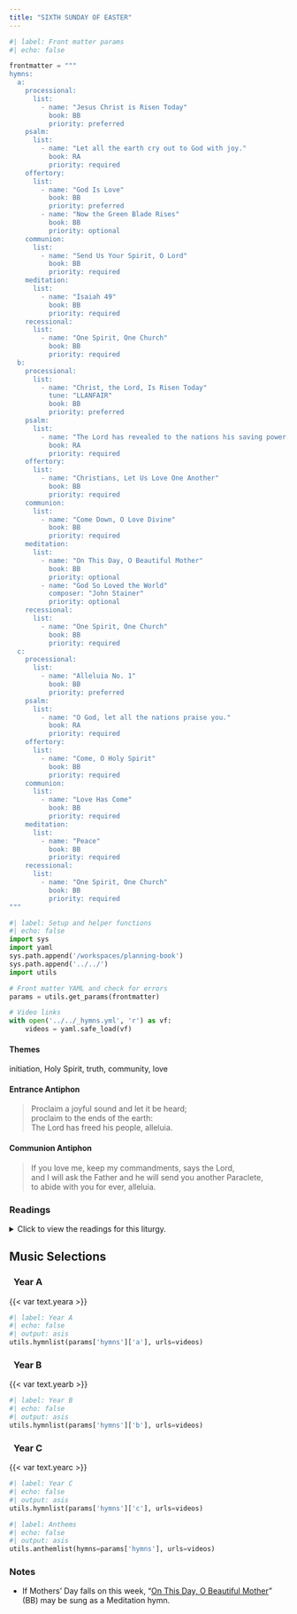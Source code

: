```yaml
---
title: "SIXTH SUNDAY OF EASTER"
---
```


```python
#| label: Front matter params
#| echo: false

frontmatter = """
hymns:
  a:
    processional:
      list:
        - name: "Jesus Christ is Risen Today"
          book: BB
          priority: preferred
    psalm:
      list:
        - name: "Let all the earth cry out to God with joy."
          book: RA
          priority: required
    offertory:
      list:
        - name: "God Is Love"
          book: BB
          priority: preferred
        - name: "Now the Green Blade Rises"
          book: BB
          priority: optional
    communion:
      list:
        - name: "Send Us Your Spirit, O Lord"
          book: BB
          priority: required
    meditation:
      list:
        - name: "Isaiah 49"
          book: BB
          priority: required
    recessional:
      list:
        - name: "One Spirit, One Church"
          book: BB
          priority: required
  b:
    processional:
      list:
        - name: "Christ, the Lord, Is Risen Today"
          tune: "LLANFAIR"
          book: BB
          priority: preferred
    psalm:
      list:
        - name: "The Lord has revealed to the nations his saving power."
          book: RA
          priority: required
    offertory:
      list:
        - name: "Christians, Let Us Love One Another"
          book: BB
          priority: required
    communion:
      list:
        - name: "Come Down, O Love Divine"
          book: BB
          priority: required
    meditation:
      list:
        - name: "On This Day, O Beautiful Mother"
          book: BB
          priority: optional
        - name: "God So Loved the World"
          composer: "John Stainer"
          priority: optional
    recessional:
      list:
        - name: "One Spirit, One Church"
          book: BB
          priority: required
  c:
    processional:
      list:
        - name: "Alleluia No. 1"
          book: BB
          priority: preferred
    psalm:
      list:
        - name: "O God, let all the nations praise you."
          book: RA
          priority: required
    offertory:
      list:
        - name: "Come, O Holy Spirit"
          book: BB
          priority: required
    communion:
      list:
        - name: "Love Has Come"
          book: BB
          priority: required
    meditation:
      list:
        - name: "Peace"
          book: BB
          priority: required
    recessional:
      list:
        - name: "One Spirit, One Church"
          book: BB
          priority: required
"""
```

```python
#| label: Setup and helper functions
#| echo: false
import sys
import yaml
sys.path.append('/workspaces/planning-book')
sys.path.append('../../')
import utils

# Front matter YAML and check for errors
params = utils.get_params(frontmatter)

# Video links
with open('../../_hymns.yml', 'r') as vf:
    videos = yaml.safe_load(vf)
```

:::  {.red}
#### **Themes**
:::

initiation, Holy Spirit, truth, community, love

:::  {.red}
#### **Entrance Antiphon**
:::

> Proclaim a joyful sound and let it be heard;  
> proclaim to the ends of the earth:  
> The Lord has freed his people, alleluia.

:::  {.red}
#### **Communion Antiphon**
:::

> If you love me, keep my commandments, says the Lord,  
> and I will ask the Father and he will send you another Paraclete,  
> to abide with you for ever, alleluia.

:::: {.content-visible when-format="html"}
::: {.red}
### Readings
:::

<details>
  <summary>Click to view the readings for this liturgy.</summary>

::: {.titlered}
### &nbsp; Year A
:::

::: {.red}
#### First Reading [Acts 8:5-8, 14-17]{style="float:right" .small}
:::

Philip went down to the city of Samaria  
and proclaimed the Christ to them.  
With one accord, the crowds paid attention to what was said by Philip  
when they heard it and saw the signs he was doing.  
For unclean spirits, crying out in a loud voice,  
came out of many possessed people,  
and many paralyzed or crippled people were cured.  
There was great joy in that city.  

Now when the apostles in Jerusalem  
heard that Samaria had accepted the word of God,  
they sent them Peter and John,  
who went down and prayed for them,  
that they might receive the Holy Spirit,  
for it had not yet fallen upon any of them;  
they had only been baptized in the name of the Lord Jesus.  
Then they laid hands on them  
and they received the Holy Spirit.  

***

::: {.red}
#### Responsorial Psalm [Psalm 66:1-3, 4-5, 6-7, 16, 20]{style="float:right" .small}
:::

**[℟.]{.red}** **Let all the earth cry out to God with joy.**  
[Or:]{.red}  
**[℟.]{.red}** **Alleluia.**  

Shout joyfully to God, all the earth,  
sing praise to the glory of his name;  
proclaim his glorious praise.  
Say to God, “How tremendous are your deeds!” **[℟.]{.red}**  

“Let all on earth worship and sing praise to you,  
sing praise to your name!”  
Come and see the works of God,  
his tremendous deeds among the children of Adam. **[℟.]{.red}**  

He has changed the sea into dry land;  
through the river they passed on foot;  
therefore let us rejoice in him.  
He rules by his might forever. **[℟.]{.red}**  

Hear now, all you who fear God, while I declare  
what he has done for me.  
Blessed be God who refused me not  
my prayer or his kindness! **[℟.]{.red}**  

***

::: {.red}
#### Second Reading [1 Peter 3:15-18]{style="float:right" .small}
:::

Beloved:  
Sanctify Christ as Lord in your hearts.  
Always be ready to give an explanation  
to anyone who asks you for a reason for your hope,  
but do it with gentleness and reverence,  
keeping your conscience clear,  
so that, when you are maligned,  
those who defame your good conduct in Christ  
may themselves be put to shame.  
For it is better to suffer for doing good,  
if that be the will of God, than for doing evil.  

For Christ also suffered for sins once,  
the righteous for the sake of the unrighteous,  
that he might lead you to God.  
Put to death in the flesh,  
he was brought to life in the Spirit.  

***

::: {.red}
#### Gospel Acclamation [John 14:23]{style="float:right" .small}
:::

**[℟.]{.red}** **Alleluia, alleluia.**  
Whoever loves me will keep my word, says the Lord,  
and my Father will love him and we will come to him. **[℟.]{.red}**

***

::: {.red}
#### Gospel [John 14:15-21]{style="float:right" .small}
:::

Jesus said to his disciples:  
“If you love me, you will keep my commandments.  
And I will ask the Father,  
and he will give you another Advocate to be with you always,  
the Spirit of truth, whom the world cannot accept,  
because it neither sees nor knows him.  
But you know him, because he remains with you,  
and will be in you.  
I will not leave you orphans; I will come to you.  
In a little while the world will no longer see me,  
but you will see me, because I live and you will live.  
On that day you will realize that I am in my Father  
and you are in me and I in you.  
Whoever has my commandments and observes them  
is the one who loves me.  
And whoever loves me will be loved by my Father,  
and I will love him and reveal myself to him.”  

::: {.centered}
{{< var symbols.cross >}} &nbsp; {{< var symbols.cross >}} &nbsp; {{< var symbols.cross >}}
:::

::: {.titlered}
### &nbsp; Year B
:::

::: {.red}
#### First Reading [Acts 10:25-26, 34-35, 44-48]{style="float:right" .small}
:::

When Peter entered, Cornelius met him  
and, falling at his feet, paid him homage.  
Peter, however, raised him up, saying,  
"Get up. I myself am also a human being."  

Then Peter proceeded to speak and said,  
"In truth, I see that God shows no partiality.  
Rather, in every nation whoever fears him and acts uprightly  
is acceptable to him."  

While Peter was still speaking these things,  
the Holy Spirit fell upon all who were listening to the word.  
The circumcised believers who had accompanied Peter  
were astounded that the gift of the Holy Spirit  
should have been poured out on the Gentiles also,  
for they could hear them speaking in tongues and glorifying God.  
Then Peter responded,  
"Can anyone withhold the water for baptizing these people,  
who have received the Holy Spirit even as we have?"  
He ordered them to be baptized in the name of Jesus Christ.  

***

::: {.red}
#### Responsorial Psalm [Psalm 98:1, 2-3, 3-4]{style="float:right" .small}
:::

**[℟.]{.red}** **The Lord has revealed to the nations his saving power.**  
[Or:]{.red}  
**[℟.]{.red}** **Alleluia.**  

Sing to the LORD a new song,  
for he has done wondrous deeds;  
His right hand has won victory for him,  
his holy arm. **[℟.]{.red}**  

The LORD has made his salvation known:  
in the sight of the nations he has revealed his justice.  
He has remembered his kindness and his faithfulness  
toward the house of Israel. **[℟.]{.red}**  

All the ends of the earth have seen  
the salvation by our God.  
Sing joyfully to the LORD, all you lands;  
break into song; sing praise. **[℟.]{.red}**  

***

::: {.red}
#### Second Reading [1 John 4:7-10]{style="float:right" .small}
:::

Beloved, let us love one another,  
because love is of God;  
everyone who loves is begotten by God and knows God.  
Whoever is without love does not know God, for God is love.  
In this way the love of God was revealed to us:  
God sent his only Son into the world  
so that we might have life through him.  
In this is love:  
not that we have loved God, but that he loved us  
and sent his Son as expiation for our sins.  

***

::: {.red}
#### Gospel Acclamation [John 14:23]{style="float:right" .small}
:::

**[℟.]{.red}** **Alleluia, alleluia.**  
Whoever loves me will keep my word, says the Lord,  
and my Father will love him and we will come to him. **[℟.]{.red}**  

***

::: {.red}
#### Gospel [John 15:9-17]{style="float:right" .small}
:::

Jesus said to his disciples:  
"As the Father loves me, so I also love you.  
Remain in my love.  
If you keep my commandments, you will remain in my love,  
just as I have kept my Father's commandments  
and remain in his love.  

"I have told you this so that my joy may be in you  
and your joy might be complete.  
This is my commandment: love one another as I love you.  
No one has greater love than this,  
to lay down one's life for one's friends.  
You are my friends if you do what I command you.  
I no longer call you slaves,  
because a slave does not know what his master is doing.  
I have called you friends,  
because I have told you everything I have heard from my Father.  
It was not you who chose me, but I who chose you  
and appointed you to go and bear fruit that will remain,  
so that whatever you ask the Father in my name he may give you.  
This I command you: love one another."  

::: {.centered}
{{< var symbols.cross >}} &nbsp; {{< var symbols.cross >}} &nbsp; {{< var symbols.cross >}}
:::

::: {.titlered}
### &nbsp; Year C
:::

::: {.red}
#### First Reading [Acts 15:1-2, 22-29]{style="float:right" .small}
:::

Some who had come down from Judea were instructing the brothers,  
“Unless you are circumcised according to the Mosaic practice,  
you cannot be saved.”  
Because there arose no little dissension and debate  
by Paul and Barnabas with them,  
it was decided that Paul, Barnabas, and some of the others  
should go up to Jerusalem to the apostles and elders  
about this question.  

The apostles and elders, in agreement with the whole church,  
decided to choose representatives  
and to send them to Antioch with Paul and Barnabas.  
The ones chosen were Judas, who was called Barsabbas,  
and Silas, leaders among the brothers.  
This is the letter delivered by them:  

“The apostles and the elders, your brothers,  
to the brothers in Antioch, Syria, and Cilicia  
of Gentile origin: greetings.  
Since we have heard that some of our number  
who went out without any mandate from us  
have upset you with their teachings  
and disturbed your peace of mind,  
we have with one accord decided to choose representatives  
and to send them to you along with our beloved Barnabas and Paul,  
who have dedicated their lives to the name of our Lord Jesus Christ.  
So we are sending Judas and Silas  
who will also convey this same message by word of mouth:  
‘It is the decision of the Holy Spirit and of us  
not to place on you any burden beyond these necessities,  
namely, to abstain from meat sacrificed to idols,  
from blood, from meats of strangled animals,  
and from unlawful marriage.  
If you keep free of these,  
you will be doing what is right. Farewell.’”  

***

::: {.red}
#### Responsorial Psalm [Psalm 67:2-3, 5, 6, 8]{style="float:right" .small}
:::

**[℟.]{.red}** **O God, let all the nations praise you!**  
[Or:]{.red}  
**[℟.]{.red}** **Alleluia.**  

May God have pity on us and bless us;  
&emsp; may he let his face shine upon us.  
So may your way be known upon earth;  
&emsp; among all nations, your salvation. **[℟.]{.red}**  

May the nations be glad and exult  
&emsp; because you rule the peoples in equity;  
&emsp; the nations on the earth you guide. **[℟.]{.red}**  

May the peoples praise you, O God;  
&emsp; may all the peoples praise you!  
May God bless us,  
&emsp; and may all the ends of the earth fear him! **[℟.]{.red}**  

***

::: {.red}
#### Second Reading [Revelation 21:10-14, 22-23]{style="float:right" .small}
:::

The angel took me in spirit to a great, high mountain  
and showed me the holy city Jerusalem  
coming down out of heaven from God.  
It gleamed with the splendor of God.  
Its radiance was like that of a precious stone,  
like jasper, clear as crystal.  
It had a massive, high wall,  
with twelve gates where twelve angels were stationed  
and on which names were inscribed,  
the names of the twelve tribes of the Israelites.  
There were three gates facing east,  
three north, three south, and three west.  
The wall of the city had twelve courses of stones as its foundation,  
on which were inscribed the twelve names  
of the twelve apostles of the Lamb.  

I saw no temple in the city  
for its temple is the Lord God almighty and the Lamb.  
The city had no need of sun or moon to shine on it,  
for the glory of God gave it light,  
and its lamp was the Lamb.  

***

::: {.red}
#### Gospel Acclamation [John 14:23]{style="float:right" .small}
:::

**[℟.]{.red}** **Alleluia, alleluia.**  
Whoever loves me will keep my word, says the Lord,  
and my Father will love him and we will come to him. **[℟.]{.red}** 

***

::: {.red}
#### Gospel [John 14:23-29]{style="float:right" .small}
:::

Jesus said to his disciples:  
“Whoever loves me will keep my word,  
and my Father will love him,  
and we will come to him and make our dwelling with him.  
Whoever does not love me does not keep my words;  
yet the word you hear is not mine  
but that of the Father who sent me.  

“I have told you this while I am with you.  
The Advocate, the Holy Spirit,  
whom the Father will send in my name,  
will teach you everything  
and remind you of all that I told you.  
Peace I leave with you; my peace I give to you.  
Not as the world gives do I give it to you.  
Do not let your hearts be troubled or afraid.  
You heard me tell you,  
‘I am going away and I will come back to you.’  
If you loved me,  
you would rejoice that I am going to the Father;  
for the Father is greater than I.  
And now I have told you this before it happens,  
so that when it happens you may believe.”  

::: {.centered}
{{< var symbols.cross >}} &nbsp; {{< var symbols.cross >}} &nbsp; {{< var symbols.cross >}}
:::

</details>
::::

::: {.red}
## Music Selections
:::

::: {.titlered}
### &nbsp; Year A
:::
{{< var text.yeara >}}

```python
#| label: Year A
#| echo: false
#| output: asis
utils.hymnlist(params['hymns']['a'], urls=videos)
```

::: {.titlered}
### &nbsp; Year B
:::
{{< var text.yearb >}}

```python
#| label: Year B
#| echo: false
#| output: asis
utils.hymnlist(params['hymns']['b'], urls=videos)
```

::: {.titlered}
### &nbsp; Year C
:::
{{< var text.yearc >}}

```python
#| label: Year C
#| echo: false
#| output: asis
utils.hymnlist(params['hymns']['c'], urls=videos)
```


```python
#| label: Anthems
#| echo: false
#| output: asis
utils.anthemlist(hymns=params['hymns'], urls=videos)
```

::: {.red}
### Notes
:::

* If Mothers' Day falls on this week, “[On This Day, O Beautiful Mother](https://www.youtube.com/watch?v=Sn5sz5D67BY)” (BB) may be sung as a Meditation hymn.
